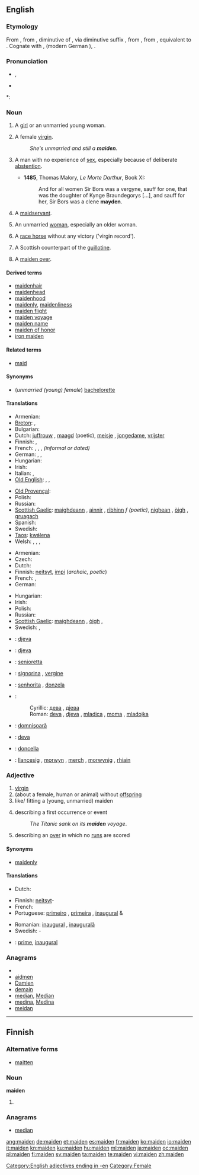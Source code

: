 ==English==

===Etymology===
From {{etyl|enm}}, from {{etyl|ang}} {{term|mægden|mæġden|maiden, virgin, girl, maid, servant|lang=ang}}, diminutive of {{term|mægþ|mæġþ|lang=ang}}, {{term|mægeþ|mæġeþ|maiden, virgin, girl, woman, wife|lang=ang}} via diminutive suffix {{term|-en|lang=ang}}, from {{proto|Germanic|magaþiz|maid, virgin|lang=en}}, from {{proto|Indo-European|maghu-|fellow, bachelor|lang=en}}, equivalent to {{suffix|maid|en}}. Cognate with {{etyl|nl|-}} {{term|maagd||virgin|lang=nl}}, {{etyl|goh|-}} {{term|magad||maiden|lang=goh}} (modern German {{term|Magd||virgin|lang=de}}), {{etyl|sga|-}} {{term|mug||slave|lang=sga}}.

===Pronunciation===
* {{IPA|/ˈmeɪdən/}}, {{SAMPA|/"meId@n/}}
* {{audio|en-us-maiden.ogg|Audio (US)}}

*: {{rhymes|eɪdən}}

===Noun===
{{en-noun}}

# {{context|now|_|chiefly|_|literary}} A [[girl]] or an unmarried young woman.
# A female [[virgin]].
#: ''She's unmarried and still a '''maiden'''''.
# {{context|now|_|dialectal}} A man with no experience of [[sex]], especially because of deliberate [[abstention]].
#* '''1485''', Thomas Malory, ''Le Morte Darthur'', Book XI:
#*: And for all women Sir Bors was a vergyne, sauff for one, that was the doughter of Kynge Braundegorys [...], and sauff for her, Sir Bors was a clene '''mayden'''.
# A [[maidservant]].
# {{context|now|_|rare}} An unmarried [[woman]], especially an older woman.
# A [[race horse]] without any victory ('virgin record').
# {{historical}} A Scottish counterpart of the [[guillotine]].
# {{cricket}} A [[maiden over]].

====Derived terms====
* [[maidenhair]]
* [[maidenhead]]
* [[maidenhood]]
* [[maidenly]], [[maidenliness]]
* [[maiden flight]]
* [[maiden voyage]]
* [[maiden name]]
* [[maiden of honor]]
* [[iron maiden]]

====Related terms====
* [[maid]]

====Synonyms====
* (''unmarried (young) female'') [[bachelorette]]

====Translations====
{{trans-top|unmarried young female}}
* Armenian: {{t+|hy|օրիորդ|tr=òriord}}
* [[Breton]]: {{t+|br|merc'h|f|xs=Breton}}, {{t+|nl|plac'h|f}}
* Bulgarian: {{t+|bg|госпожица|f|tr=gos'pozhitsa}}
* Dutch: [[juffrouw]] {{f}}, [[maagd]] {{m|f}} (poetic), [[meisje]] {{m}}, [[jongedame]], [[vrijster]]
* Finnish: {{t+|fi|neiti}}, {{t-|fi|neito}}
* French: {{t+|fr|jeune fille|f}}, {{t|fr|jeune femme|f}}, {{t+|fr|demoiselle|f}}, {{t+|fr|pucelle|f}} ''(informal or dated)''
* German: {{t+|de|Jungfrau|f}}, {{t+|de|Mädchen|n}},  {{t-|de|Maid|f}}
* Hungarian: {{t|hu|leány}}
* Irish: {{t-|ga|maighdean|f|xs=Irish}} {{t-|ga|ainnir|f|xs=Irish}}
* Italian: {{t|it|pulzella|f}}, {{t|it|ragazza|f}}
* [[Old English]]: {{t-|ang|mægþ|f|alt=mǣġþ|xs=Old English}}, {{t-|ang|mægden|n|alt=mǣġden|xs=Old English}}, {{t-|ang|mægdenċild|n|alt=mǣġdenċild|xs=Old English}}
{{trans-mid}}
* [[Old Provençal]]: {{tø|pro|donzella}}
* Polish: {{t+|pl|panna|f}}
* Russian: {{t|ru|девушка|f|tr=d'evushka|sc=Cyrl}}
* [[Scottish Gaelic]]: [[maighdeann]] {{f}}, [[ainnir]] {{f}}, [[rìbhinn]] ''f (poetic)'', [[nighean]] {{f}}, [[òigh]] {{f}}, [[gruagach]] {{f}}
* Spanish: {{t+|es|doncella|f}}
* Swedish: {{t+|sv|jungfru|c}}
* [[Taos]]: [[kwə́lena]]
* Welsh: {{t+|cy|merch|f|xs=Welsh}}, {{t-|cy|rhiain|f|xs=Welsh}}, {{t-|cy|morwyn|f|xs=Welsh}}, {{t-|cy|geneth|f|xs=Welsh}}
{{trans-bottom}}

{{trans-top|female virgin}}
* Armenian: {{t-|hy|կույս|tr=kuys}}
* Czech: {{t+|cs|panna|f}}
* Dutch: {{t+|nl|maagd|m|f}}
* Finnish: [[neitsyt]], [[impi]] (''archaic, poetic'')
* French: {{t+|fr|vierge|f}}, {{t+|fr|pucelle|f}} {{qualifier|informal}}
* German: {{t+|de|Jungfrau|f}}
{{trans-mid}}
* Hungarian: {{t|hu|szűz}}
* Irish: {{t-|ga|maighdean|f|xs=Irish}}
* Polish: {{t+|pl|dziewica|f}}
* Russian: {{t|ru|девственница|f|tr=d'evstvennitsa|sc=Cyrl}}
* [[Scottish Gaelic]]: [[maighdeann]] {{f}}, [[òigh]] {{f}},  {{t-|gd|ainnir|f|xs=Scottish Gaelic}}
* Swedish: {{t+|sv|jungfru|c}}, {{t+|sv|oskuld|c}}
{{trans-bottom}}

{{trans-top|(''cricket'') a maiden over}}
{{trans-mid}}
{{trans-bottom}}

{{checktrans-top}}
* {{ttbc|bs}}: [[djeva#Bosnian|djeva]] {{f}}
* {{ttbc|hr}}: [[djeva#Croatian|djeva]] {{f}}
* {{ttbc|ia}}: [[senioretta]]
* {{ttbc|it}}: [[signorina]] {{f}}, [[vergine]] {{f}}
* {{ttbc|pt}}: [[senhorita]] {{f}}, [[donzela]] {{f}}
{{trans-mid}}
* {{ttbc|sr}}:
*: Cyrillic: [[дева#Serbian|дева]] {{f}}, [[дјева#Serbian|дјева]] {{f}}
*: Roman: [[deva#Serbian|deva]] {{f}}, [[djeva#Serbian|djeva]] {{f}}, [[mladica]] {{f}}, [[moma]] {{f}}, [[mladojka]] {{f}}
* {{ttbc|ro}}: [[domnişoară]] {{f}}
* {{ttbc|sk}}: [[deva#Slovak|deva]] {{f}}
* {{ttbc|es}}: [[doncella]] {{f}}
* {{ttbc|cy}}: [[llancesig]] {{f}}, [[morwyn]] {{f}}, [[merch]] {{f}}, [[morwynig]] {{f}}, [[rhiain]] {{f}}
{{trans-bottom}}

===Adjective===
{{en-adj|-}}

# [[virgin]]
# (about a female, human or animal) without [[offspring]]
# like/ fitting a (young, unmarried) maiden
# {{figuratively}} describing a first occurrence or event
#: ''The Titanic sank on its '''maiden''' voyage''.
# {{cricket}} describing an [[over]] in which no [[run]]s are scored

====Synonyms====
* [[maidenly]]

====Translations====
{{trans-see|virgin}}
{{trans-top|without offspring}}
* Dutch: {{t-|nl|kinderloos}}
{{trans-mid}}
{{trans-bottom}}

{{trans-top|like/ fitting a (young, unmarried) maiden}}
{{trans-mid}}
{{trans-bottom}}

{{trans-top|describing a first occurrence or event}}
* Finnish: [[neitsyt]]-
* French: {{t+|fr|inaugural}}
* Portuguese: [[primeiro]] {{m}}, [[primeira]] {{f}}, [[inaugural]] {{m}} & {{f}}
{{trans-mid}}
* Romanian: [[inaugural]] {{m}}, [[inaugurală]] {{f}}
* Swedish: {{t+|sv|jungfru}}-
{{trans-bottom}}

{{trans-top|(''cricket'') describing an over in which no runs are scored}}
{{trans-mid}}
{{trans-bottom}}

{{checktrans-top}}
* {{ttbc|ia}}: [[prime]], [[inaugural]]
{{trans-bottom}}

===Anagrams===
* {{alphagram|adeimn}}
* [[aidmen#English|aidmen]]
* [[Damien#English|Damien]]
* [[demain#English|demain]]
* [[median#English|median]], [[Median#English|Median]]
* [[medina#English|medina]], [[Medina#English|Medina]]
* [[meidan#English|meidan]]

[[Category:English adjectives ending in -en]]
[[Category:Female]]

----

==Finnish==

===Alternative forms===
* [[maitten]]

===Noun===
'''maiden'''

# {{fi-form of|maa|type=noun|case=genitive|pl=plural}}

===Anagrams===
* [[median#Finnish|median]]

[[ang:maiden]]
[[de:maiden]]
[[et:maiden]]
[[es:maiden]]
[[fr:maiden]]
[[ko:maiden]]
[[io:maiden]]
[[it:maiden]]
[[kn:maiden]]
[[ku:maiden]]
[[hu:maiden]]
[[ml:maiden]]
[[ja:maiden]]
[[oc:maiden]]
[[pl:maiden]]
[[fi:maiden]]
[[sv:maiden]]
[[ta:maiden]]
[[te:maiden]]
[[vi:maiden]]
[[zh:maiden]]